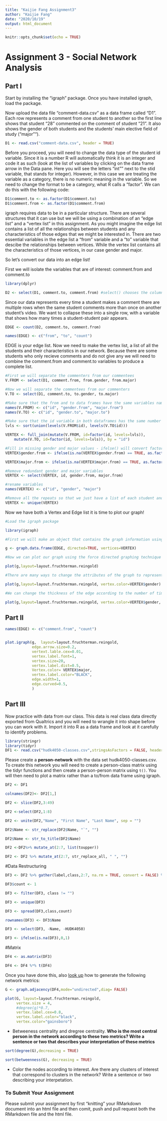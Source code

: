 ```yaml
---
title: "Kaijie Fang Assignment3"
author: "Kaijie Fang"
date: "2020/10/19"
output: html_document
---
```


```r
knitr::opts_chunk$set(echo = TRUE)
```



# Assignment 3 - Social Network Analysis

## Part I
Start by installing the "igraph" package. Once you have installed igraph, load the package.

Now upload the data file "comment-data.csv" as a data frame called "D1". Each row represents a comment from one student to another so the first line shows that student "28" commented on the comment of student "21". It also shows the gender of both students and the students' main elective field of study ("major"").


```r
D1 <- read.csv("comment-data.csv", header = TRUE)
```

Before you proceed, you will need to change the data type of the student id variable. Since it is a number R will automatically think it is an integer and code it as such (look at the list of variables by clicking on the data frame arrow in the Data pane. Here you will see the letters "int"" next to the stid variable, that stands for integer). However, in this case we are treating the variable as a category, there is no numeric meaning in the variable. So we need to change the format to be a category, what R calls a "factor". We can do this with the following code:

```r
D1$comment.to <- as.factor(D1$comment.to)
D1$comment.from <- as.factor(D1$comment.from)
```

igraph requires data to be in a particular structure. There are several structures that it can use but we will be using a combination of an "edge list" and a "vertex list" in this assignment. As you might imagine the edge list contains a list of all the relationships between students and any characteristics of those edges that we might be interested in. There are two essential variables in the edge list a "from" variable and a "to" variable that descibe the relationships between vertices. While the vertex list contains all the characteristics of those vertices, in our case gender and major.

So let's convert our data into an edge list!

First we will isolate the variables that are of interest: comment.from and comment.to

```r
library(dplyr)

D2 <- select(D1, comment.to, comment.from) #select() chooses the columns
```

Since our data represents every time a student makes a comment there are multiple rows when the same student comments more than once on another student's video. We want to collapse these into a single row, with a variable that shows how many times a student-student pair appears.

```r

EDGE <- count(D2, comment.to, comment.from)

names(EDGE) <- c("from", "to", "count")

```

EDGE is your edge list. Now we need to make the vertex list, a list of all the students and their characteristics in our network. Because there are some students who only recieve comments and do not give any we will need to combine the comment.from and comment.to variables to produce a complete list.

```r
#First we will separate the commenters from our commentees
V.FROM <- select(D1, comment.from, from.gender, from.major)

#Now we will separate the commentees from our commenters
V.TO <- select(D1, comment.to, to.gender, to.major)

#Make sure that the from and to data frames have the same variables names
names(V.FROM) <- c("id", "gender.from", "major.from")
names(V.TO) <- c("id", "gender.to", "major.to")

#Make sure that the id variable in both dataframes has the same number of levels
lvls <- sort(union(levels(V.FROM$id), levels(V.TO$id)))

VERTEX <- full_join(mutate(V.FROM, id=factor(id, levels=lvls)),
    mutate(V.TO, id=factor(id, levels=lvls)), by = "id")

#Fill in missing gender and major values - ifelse() will convert factors to numerical values so convert to character
VERTEX$gender.from <- ifelse(is.na(VERTEX$gender.from) == TRUE, as.factor(as.character(VERTEX$gender.to)), as.factor(as.character(VERTEX$gender.from)))

VERTEX$major.from <- ifelse(is.na(VERTEX$major.from) == TRUE, as.factor(as.character(VERTEX$major.to)), as.factor(as.character(VERTEX$major.from)))

#Remove redundant gender and major variables
VERTEX <- select(VERTEX, id, gender.from, major.from)

#rename variables
names(VERTEX) <- c("id", "gender", "major")

#Remove all the repeats so that we just have a list of each student and their characteristics
VERTEX <- unique(VERTEX)

```

Now we have both a Vertex and Edge list it is time to plot our graph!

```r
#Load the igraph package

library(igraph)

#First we will make an object that contains the graph information using our two dataframes EDGE and VERTEX. Notice that we have made "directed = TRUE" - our graph is directed since comments are being given from one student to another.

g <- graph.data.frame(EDGE, directed=TRUE, vertices=VERTEX)

#Now we can plot our graph using the force directed graphing technique - our old friend Fruchertman-Reingold!

plot(g,layout=layout.fruchterman.reingold)

#There are many ways to change the attributes of the graph to represent different characteristics of the newtork. For example, we can color the nodes according to gender.

plot(g,layout=layout.fruchterman.reingold, vertex.color=VERTEX$gender)

#We can change the thickness of the edge according to the number of times a particular student has sent another student a comment.

plot(g,layout=layout.fruchterman.reingold, vertex.color=VERTEX$gender, edge.width=EDGE$count)
````

## Part II
```r

names(EDGE) <- c("comment.from", "count")


plot.igraph(g,  layout=layout.fruchterman.reingold,
            edge.arrow.size=0.2,
            vertext.lable.cex=0.01,
            vertex.label.font=1,
            vertex.size=20,
            vertex.label.dist=0.5,
            Vertex.color= VERTEX$major,
            vertex.label.color="BLACK",
            edge.width=1,
            edge.curved=0.5,
            )
```




## Part III

Now practice with data from our class. This data is real class data directly exported from Qualtrics and you will need to wrangle it into shape before you can work with it. Import it into R as a data frame and look at it carefully to identify problems.
```r
library(stringr)
library(tidyr)
DF1 <- read.csv("hudk4050-classes.csv",stringsAsFactors = FALSE, header= TRUE)
```


Please create a **person-network** with the data set hudk4050-classes.csv. To create this network you will need to create a person-class matrix using the tidyr functions and then create a person-person matrix using `t()`. You will then need to plot a matrix rather than a to/from data frame using igraph.

```r
DF2 <- DF1

colnames(DF2)<- DF2[1,]

DF2 <- slice(DF2,3:49)

DF2 <-select(DF2,1:8)

DF2 <- unite(DF2,"Name", "First Name", "Last Name", sep = "")

DF2$Name <- str_replace(DF2$Name, "`", "")

DF2$Name <- str_to_title(DF2$Name)

DF2 <-DF2%>% mutate_at(2:7, list(toupper))

DF2 <- DF2 %>% mutate_at(2:7, str_replace_all, " ", "")


```

#Data Restructuring 

```r
DF3 <- DF2 %>% gather(label,class,2:7, na.rm = TRUE, convert = FALSE) %>% select(Name, class)

DF3$count <- 1

DF3 <- filter(DF3, class != "")

DF3 <- unique(DF3)

DF3 <- spread(DF3,class,count)

rownames(DF3) <- DF3$Name

DF3 <- select(DF3, -Name, -HUDK4050)

DF3 <- ifelse(is.na(DF3),0,1)


```

#Matrix
```r
DF4 <- as.matrix(DF3)

DF4 <- DF4 %*% t(DF4)
```


Once you have done this, also [look up](http://igraph.org/r/) how to generate the following network metrics:
```r
G <- graph.adjacency(DF4,mode="undirected",diag= FALSE)

plot(G, layout=layout.fruchterman.reingold,
     vertex.size = 4,
     #degree(g)*0.7,
     vertex.label.cex=0.8,
     vertex.label.color="black",
     vertex.color="gainsboro")
```

* Betweeness centrality and dregree centrality. **Who is the most central person in the network according to these two metrics? Write a sentence or two that describes your interpretation of these metrics**
```r
sort(degree(G),decreasing = TRUE)

sort(betweenness(G), decreasing = TRUE)
```



* Color the nodes according to interest. Are there any clusters of interest that correspond to clusters in the network? Write a sentence or two describing your interpetation.

### To Submit Your Assignment

Please submit your assignment by first "knitting" your RMarkdown document into an html file and then comit, push and pull request both the RMarkdown file and the html file.

